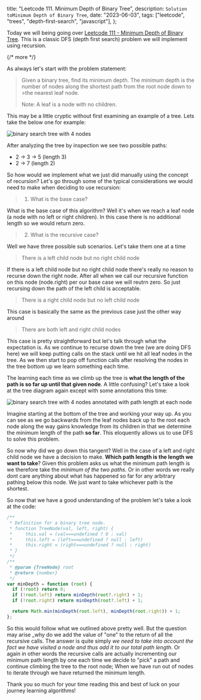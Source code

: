   title: "Leetcode 111. Minimum Depth of Binary Tree",
  description: `Solution toMinimum Depth of Binary Tree`,
  date: "2023-06-03",
  tags: ["leetcode", "trees", "depth-first-search", "javascript"],
};

Today we will being going over [Leetcode 111 - Minimum Depth of Binary Tree](https://leetcode.com/problems/minimum-depth-of-binary-tree/description/). This is a classic DFS (depth first search) problem we will implement using recursion.

{/* more */}

As always let's start with the problem statement:

> Given a binary tree, find its minimum depth.
> The minimum depth is the number of nodes along the shortest path from the root node down to >the nearest leaf node.
>
> Note: A leaf is a node with no children.

This may be a little cryptic without first examining an example of a tree. Lets take the below one for example:

<div class="flex justify-center px-4 md:px-8 lg:px-12">
  <img
    src="/blog-assets/leetcode-111-minimum-depth-of-binary-tree/tree.jpg"
    alt="binary search tree with 4 nodes"
  />
</div>

After analyzing the tree by inspection we see two possible paths:

- 2 -> 3 -> 5 (length 3)
- 2 -> 7 (length 2)

So how would we implement what we just did manually using the concept of recursion? Let's go through some of the typical considerations we would need to make when deciding to use recursion:

> 1.  What is the base case?

What is the base case of this algorithm? Well it's when we reach a leaf node (a node with no left or right children). In this case there is no additional length so we would return zero.

> 2.  What is the recursive case?

Well we have three possible sub scenarios. Let's take them one at a time

> There is a left child node but no right child node

If there is a left child node but no right child node there's really no reason to recurse down the right node. After all when we call our recursive function on this node (node.right) per our base case we will reutrn zero. So just recursing down the path of the left child is acceptable.

> There is a right child node but no left child node

This case is basically the same as the previous case just the other way around

> There are both left and right child nodes

This case is pretty straightforward but let's talk through what the expectation is. As we continue to recurse down the tree (we are doing DFS here) we will keep putting calls on the stack until we hit all leaf nodes in the tree. As we then start to pop off function calls after resolving the nodes in the tree bottom up we learn something each time.

The learning each time as we climb up the tree is **what the length of the path is so far up until that given node**. A little confusing? Let's take a look at the tree diagram again except with some annotations this time:

<div class="flex justify-center px-4 md:px-8 lg:px-12">
  <img
    src="/blog-assets/leetcode-111-minimum-depth-of-binary-tree/tree-2.jpg"
    alt="binary search tree with 4 nodes annotated with path length at each node"
  />
</div>

Imagine starting at the bottom of the tree and working your way up. As you can see as we go backwards from the leaf nodes back up to the root each node along the way gains knowledge from its children in that we determine the minimum length of the path **so far**. This eloquently allows us to use DFS to solve this problem.

So now why did we go down this tangent? Well in the case of a left and right child node we have a decision to make. **Which path length is the length we want to take**? Given this problem asks us what the minimum path length is we therefore take the _minimum of the two paths_. Or in other words we really dont care anything about what has happened so far for any arbitrary pathing below this node. We just want to take whichever path is the shortest.

So now that we have a good understanding of the problem let's take a look at the code:

```javascript
/**
 * Definition for a binary tree node.
 * function TreeNode(val, left, right) {
 *     this.val = (val===undefined ? 0 : val)
 *     this.left = (left===undefined ? null : left)
 *     this.right = (right===undefined ? null : right)
 * }
 */
/**
 * @param {TreeNode} root
 * @return {number}
 */
var minDepth = function (root) {
  if (!root) return 0;
  if (!root.left) return minDepth(root?.right) + 1;
  if (!root.right) return minDepth(root?.left) + 1;

  return Math.min(minDepth(root.left), minDepth(root.right)) + 1;
};
```

So this would follow what we outlined above pretty well. But the question may arise _why do we add the value of "one" to the return of all the recursive calls. The answer is quite simply _we need to take into account the fact we have visited a node and thus add it to our total path length_. Or again in other words the recursive calls are actually incrementing our minimum path length by one each time we decide to "pick" a path and continue climbing the tree to the root node; When we have run out of nodes to iterate through we have returned the minimum length.

Thank you so much for your time reading this and best of luck on your journey learning algorithms!
